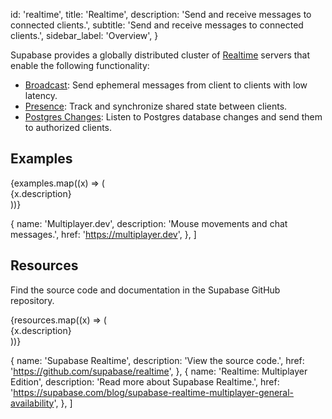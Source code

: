 
  id: 'realtime',
  title: 'Realtime',
  description: 'Send and receive messages to connected clients.',
  subtitle: 'Send and receive messages to connected clients.',
  sidebar_label: 'Overview',
}

Supabase provides a globally distributed cluster of [Realtime](https://github.com/supabase/realtime) servers that enable the following functionality:

- [Broadcast](/docs/guides/realtime/broadcast): Send ephemeral messages from client to clients with low latency.
- [Presence](/docs/guides/realtime/presence): Track and synchronize shared state between clients.
- [Postgres Changes](/docs/guides/realtime/postgres-changes): Listen to Postgres database changes and send them to authorized clients.

## Examples

<div className="grid md:grid-cols-12 gap-4 not-prose">
  {examples.map((x) => (
    <div className="col-span-12" key={x.href}>
      <Link href={x.href} passHref>
        <a>
          <GlassPanel title={x.name}>{x.description}</GlassPanel>
        </a>
      </Link>
    </div>
  ))}
</div>

  {
    name: 'Multiplayer.dev',
    description: 'Mouse movements and chat messages.',
    href: 'https://multiplayer.dev',
  },
]

## Resources

Find the source code and documentation in the Supabase GitHub repository.

<div className="grid md:grid-cols-12 gap-4 not-prose">
  {resources.map((x) => (
    <div className="col-span-6" key={x.href}>
      <Link href={x.href} passHref>
        <a>
          <GlassPanel title={x.name}>{x.description}</GlassPanel>
        </a>
      </Link>
    </div>
  ))}
</div>

  {
    name: 'Supabase Realtime',
    description: 'View the source code.',
    href: 'https://github.com/supabase/realtime',
  },
  {
    name: 'Realtime: Multiplayer Edition',
    description: 'Read more about Supabase Realtime.',
    href: 'https://supabase.com/blog/supabase-realtime-multiplayer-general-availability',
  },
]


